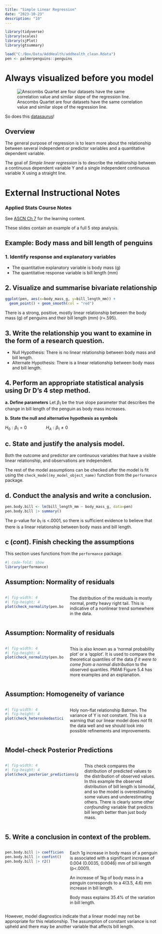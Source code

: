 ```yaml
---
title: "Simple Linear Regression"
date: "2023-10-23"
description: "10"
---
```


```r
library(tidyverse)
library(scales)
library(sjPlot)
library(gtsummary)

load("C:/Box/Data/AddHealth/addhealth_clean.Rdata")
pen <- palmerpenguins::penguins
```

# Always visualized before you model

![Anscombs Quartet are four datasets have the same correlation value and similar slope of the regression line.](images/ansQtet.png){fig-align="center"}

So does this [datasaurus](https://www.openintro.org/blog/article/2021-10-17-summary-statistics-and-the-datasaurus-dozen/)! 

## Overview

The general purpose of regression is to learn more about the relationship between several independent or predictor variables and a quantitative dependent variable.

The goal of *Simple linear regression* is to describe the relationship between a continuous dependent variable Y and a single independent continuous variable X using a straight line.

# External Instructional Notes

:::{.callout-important}
### Applied Stats Course Notes
See [ASCN Ch 7](https://norcalbiostat.github.io/AppliedStatistics_notes/slr.html) for the learning content.
:::

These slides contain an example of a full 5 step analysis. 
 
## Example: Body mass and bill length of penguins

### 1. Identify response and explanatory variables

-   The quantitative explanatory variable is body mass (g)
-   The quantitative response variable is bill length (mm)

## 2. Visualize and summarise bivariate relationship {.smaller}

```r
ggplot(pen, aes(x=body_mass_g, y=bill_length_mm)) + 
  geom_point() + geom_smooth(col = "red")
```

There is a strong, positive, mostly linear relationship between the body mass (g) of penguins and their bill length (mm) (r=.595).

## 3. Write the relationship you want to examine in the form of a research question.

-   Null Hypothesis: There is no linear relationship between body mass and bill length.
-   Alternate Hypothesis: There is a linear relationship between body mass and bill length.

## 4. Perform an appropriate statistical analysis using Dr D's 4 step method.

**a. Define parameters** Let $\beta_1$ be the true slope parameter that describes the change in bill length of the penguin as body mass increases.

**b. State the null and alternative hypothesis as symbols**

$H_{0}: \beta_{1}=0 \qquad \qquad H_{A}: \beta_{1} \neq 0$

## c. State and justify the analysis model.

Both the outcome and predictor are continuous variables that have a visible linear relationship, and observations are independent.

The rest of the model assumptions can be checked after the model is fit using the `check_model(my_model_object_name)` function from the `performance` package.

## d. Conduct the analysis and write a conclusion. {.smaller}

```r
pen.body.bill <- lm(bill_length_mm ~ body_mass_g, data=pen)
pen.body.bill |> summary()
```

The p-value for $b_{1}$ is \<.0001, so there is sufficient evidence to believe that there is a linear relationship between body mass and bill length.

## c (_cont_). Finish checking the assumptions {.smaller}

This section uses functions from the `performance` package. 
```r
#| code-fold: show
library(performance)
```

## Assumption: Normality of residuals 

::: columns
::: {.column width="40%"}
```r
#| fig-width: 4
#| fig-height: 4
plot(check_normality(pen.body.bill))
```
:::

::: {.column width="60%"}
The distribution of the residuals is mostly normal, pretty heavy right tail. This is indicative of a nonlinear trend somewhere in the data.
:::
:::

## Assumption: Normality of residuals

::: columns
::: {.column width="40%"}
```r
#| fig-width: 4
#| fig-height: 4
plot(check_normality(pen.body.bill), type = "qq")
```
:::

::: {.column width="60%"}
This is also known as a 'normal probability plot' or a 'qqplot'. It is used to compare the theoretical quantiles of the data *if it were to come from a normal distribution* to the observed quantiles. PMA6 Figure 5.4 has more examples and an explanation.
:::
:::

## Assumption: Homogeneity of variance

::: columns
::: {.column width="40%"}
```r
#| fig-width: 4
#| fig-height: 4
plot(check_heteroskedasticity(pen.body.bill))
```
:::

::: {.column width="60%"}
Holy non-flat relationship Batman. The variance of Y is not constant. This is a warning that our linear model does *not* fit the data well and we should look into possible refinements and improvements.
:::
:::

## Model-check Posterior Predictions {.smaller}

::: columns
::: {.column width="50%"}
```r
#| fig-width: 4
#| fig-height: 4
plot(check_posterior_predictions(pen.body.bill))
```
:::

::: {.column width="50%"}
This check compares the distribution of predicted values to the distribution of observed values. 
In this example the observed distribution of bill length is bimodal, and so the model is overestimating some values and underestimating others. There is clearly some other *confounding* variable that predicts bill length better than just body mass.
:::
:::


## 5. Write a conclusion in context of the problem. {.smaller}

::: columns
::: {.column width="40%"}
```r
pen.body.bill |> coefficients() 
pen.body.bill |> confint()
pen.body.bill |> r2()
```
:::

::: {.column width="60%"}
Each 1g increase in body mass of a penguin is associated with a significant increase of 0.004 (0.0035, 0.0046) mm of bill length (p\<.0001).

An increase of 1kg of body mass in a penguin corresponds to a 4(3.5, 4.6) mm increase in bill length.

Body mass explains 35.4% of the variation in bill length.
:::
:::

However, model diagnostics indicate that a linear model may not be appropriate for this relationship. The assumption of constant variance is not upheld and there may be another variable that affects bill length.
